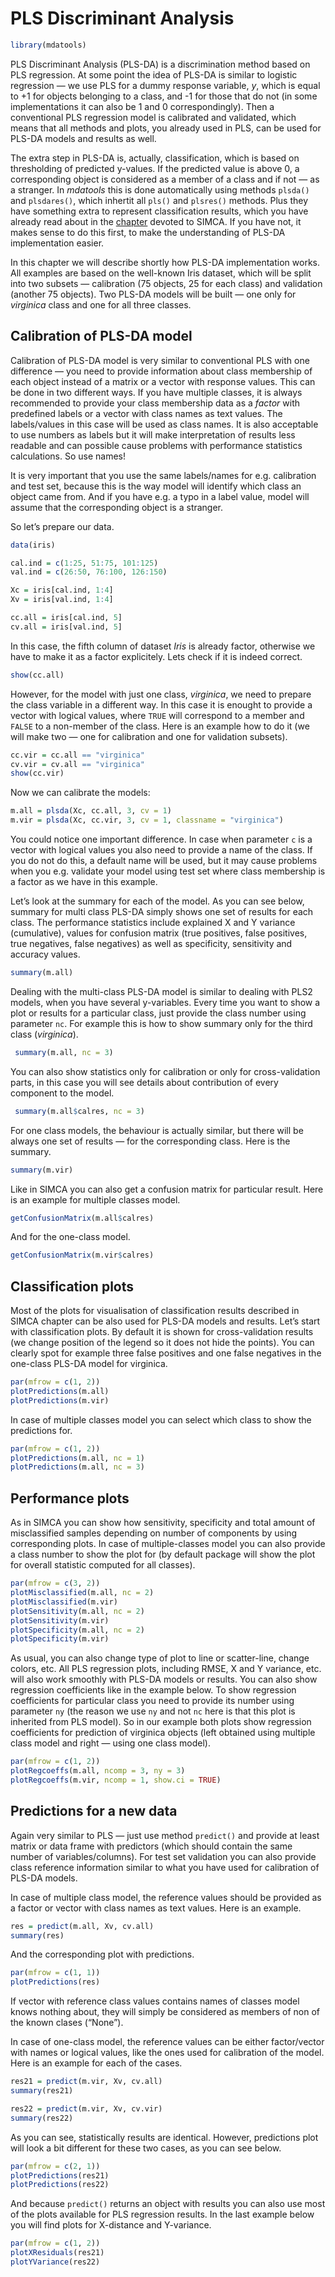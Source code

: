 # PLS Discriminant Analysis {-#plsda}

```r
library(mdatools)
```

PLS Discriminant Analysis (PLS-DA) is a discrimination method based on PLS regression. At some point the idea of PLS-DA is similar to logistic regression — we use PLS for a dummy response variable, *y*, which is equal to +1 for objects belonging to a class, and -1 for those that do not (in some implementations it can also be 1 and 0 correspondingly). Then a conventional PLS regression model is calibrated and validated, which means that all methods and plots, you already used in PLS, can be used for PLS-DA models and results as well.

The extra step in PLS-DA is, actually, classification, which is based on thresholding of predicted y-values. If the predicted value is above 0, a corresponding object is considered as a member of a class and if not — as a stranger. In *mdatools* this is done automatically using methods `plsda()` and `plsdares()`, which inhertit all `pls()` and `plsres()` methods. Plus they have something extra to represent classification results, which you have already read about in the [chapter](#simca) devoted to SIMCA. If you have not, it makes sense to do this first, to make the understanding of PLS-DA implementation easier.

In this chapter we will describe shortly how PLS-DA implementation works. All examples are based on the well-known Iris dataset, which will be split into two subsets — calibration (75 objects, 25 for each class) and validation (another 75 objects). Two PLS-DA models will be built — one only for *virginica* class and one for all three classes.

## Calibration of PLS-DA model {-#plsda--calibration}

Calibration of PLS-DA model is very similar to conventional PLS with one difference — you need to provide information about class membership of each object instead of a matrix or a vector with response values. This can be done in two different ways. If you have multiple classes, it is always recommended to provide your class membership data as a *factor* with predefined labels or a vector with class names as text values. The labels/values in this case will be used as class names. It is also acceptable to use numbers as labels but it will make interpretation of results less readable and can possible cause problems with performance statistics calculations. So use names!

It is very important that you use the same labels/names for e.g. calibration and test set, because this is the way model will identify which class an object came from. And if you have e.g. a typo in a label value, model will assume that the corresponding object is a stranger.

So let's prepare our data.

```r
data(iris)

cal.ind = c(1:25, 51:75, 101:125)
val.ind = c(26:50, 76:100, 126:150)

Xc = iris[cal.ind, 1:4]
Xv = iris[val.ind, 1:4]

cc.all = iris[cal.ind, 5]
cv.all = iris[val.ind, 5]

```

In this case, the fifth column of dataset *Iris* is already factor, otherwise we have to make it as a factor explicitely. Lets check if it is indeed correct.

```r
show(cc.all)
```

However, for the model with just one class, *virginica*, we need to prepare the class variable in a different way. In this case it is enought to provide a vector with logical values, where `TRUE` will correspond to a member and `FALSE` to a non-member of the class. Here is an example how to do it (we will make two — one for calibration and one for validation subsets).

```r
cc.vir = cc.all == "virginica"
cv.vir = cv.all == "virginica"
show(cc.vir)
```

Now we can calibrate the models:

```r
m.all = plsda(Xc, cc.all, 3, cv = 1)
m.vir = plsda(Xc, cc.vir, 3, cv = 1, classname = "virginica")
```

You could notice one important difference. In case when parameter `c` is a vector with logical values you also need to provide a name of the class. If you do not do this, a default name will be used, but it may cause problems when you e.g. validate your model using test set where class membership is a factor as we have in this example.

Let's look at the summary for each of the model. As you can see below, summary for multi class PLS-DA simply shows one set of results for each class. The performance statistics include explained X and Y variance (cumulative), values for confusion matrix (true positives, false positives, true negatives, false negatives) as well as specificity, sensitivity and accuracy values.

```r
summary(m.all)
```

Dealing with the multi-class PLS-DA model is similar to dealing with PLS2 models, when you have several y-variables. Every time you want to show a plot or results for a particular class, just provide the class number using parameter `nc`. For example this is how to show summary only for the third class (*virginica*).

```r
 summary(m.all, nc = 3)
```

You can also show statistics only for calibration or only for cross-validation parts, in this case you will see details about contribution of every component to the model.

```r
 summary(m.all$calres, nc = 3)
```

For one class models, the behaviour is actually similar, but there will be always one set of results — for the corresponding class. Here is the summary.

```r
summary(m.vir)
```

Like in SIMCA you can also get a confusion matrix for particular result. Here is an example for multiple classes model.

```r
getConfusionMatrix(m.all$calres)
```

And for the one-class model.

```r
getConfusionMatrix(m.vir$calres)
```

## Classification plots {-#plsda-classification-plots}

Most of the plots for visualisation of classification results described in SIMCA chapter can be also used for PLS-DA models and results. Let's start with classification plots. By default it is shown for cross-validation results (we change position of the legend so it does not hide the points). You can clearly spot for example three false positives and one false negatives in the one-class PLS-DA model for virginica.

```r
par(mfrow = c(1, 2))
plotPredictions(m.all)
plotPredictions(m.vir)
```

In case of multiple classes model you can select which class to show the predictions for.

```r
par(mfrow = c(1, 2))
plotPredictions(m.all, nc = 1)
plotPredictions(m.all, nc = 3)
```

## Performance plots {-#plsda--performance-plots}

As in SIMCA you can show how sensitivity, specificity and total amount of misclassified samples depending on number of components by using corresponding plots. In case of multiple-classes model you can also provide a class number to show the plot for (by default package will show the plot for overall statistic computed for all classes).


```r
par(mfrow = c(3, 2))
plotMisclassified(m.all, nc = 2)
plotMisclassified(m.vir)
plotSensitivity(m.all, nc = 2)
plotSensitivity(m.vir)
plotSpecificity(m.all, nc = 2)
plotSpecificity(m.vir)
```

As usual, you can also change type of plot to line or scatter-line, change colors, etc. All PLS regression plots, including RMSE, X and Y variance, etc. will also work smoothly with PLS-DA models or results. You can also show regression coefficients like in the example below. To show regression coefficients for particular class you need to provide its number using parameter `ny` (the reason we use `ny` and not `nc` here is that this plot is inherited from PLS model). So in our example both plots show regression coefficients for prediction of virginica objects (left obtained using multiple class model and right — using one class model).


```r
par(mfrow = c(1, 2))
plotRegcoeffs(m.all, ncomp = 3, ny = 3)
plotRegcoeffs(m.vir, ncomp = 1, show.ci = TRUE)
```

## Predictions for a new data {-#plsda--predictions}

Again very similar to PLS — just use method `predict()` and provide at least matrix or data frame with predictors (which should contain the same number of variables/columns). For test set validation you can also provide class reference information similar to what you have used for calibration of PLS-DA models.

In case of multiple class model, the reference values should be provided as a factor or vector with class names as text values. Here is an example.

```r
res = predict(m.all, Xv, cv.all)
summary(res)
```

And the corresponding plot with predictions.

```r
par(mfrow = c(1, 1))
plotPredictions(res)
```

If vector with reference class values contains names of classes model knows nothing about, they will simply be considered as members of non of the known clases ("None").

In case of one-class model, the reference values can be either factor/vector with names or logical values, like the ones used for calibration of the model. Here is an example for each of the cases.

```r
res21 = predict(m.vir, Xv, cv.all)
summary(res21)

res22 = predict(m.vir, Xv, cv.vir)
summary(res22)
```

As you can see, statistically results are identical. However, predictions plot will look a bit different for these two cases, as you can see below.

```r
par(mfrow = c(2, 1))
plotPredictions(res21)
plotPredictions(res22)
```

And because `predict()` returns an object with results you can also use most of the plots available for PLS regression results. In the last example below you will find plots for X-distance and Y-variance.

```r
par(mfrow = c(1, 2))
plotXResiduals(res21)
plotYVariance(res22)
```
